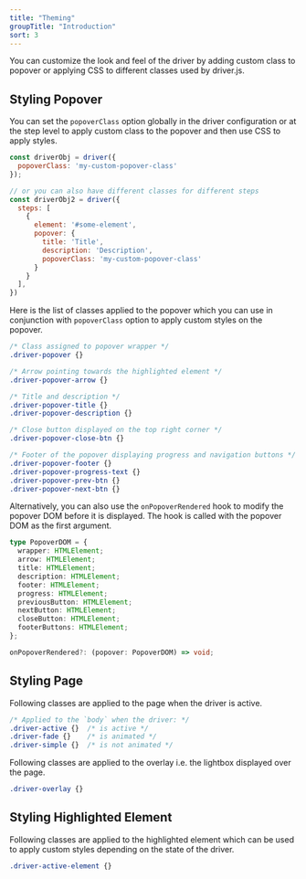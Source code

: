 ```yaml
---
title: "Theming"
groupTitle: "Introduction"
sort: 3
---
```


You can customize the look and feel of the driver by adding custom class to popover or applying CSS to different classes used by driver.js.

## Styling Popover

You can set the `popoverClass` option globally in the driver configuration or at the step level to apply custom class to the popover and then use CSS to apply styles.

```js
const driverObj = driver({
  popoverClass: 'my-custom-popover-class'
});

// or you can also have different classes for different steps
const driverObj2 = driver({
  steps: [
    {
      element: '#some-element',
      popover: {
        title: 'Title',
        description: 'Description',
        popoverClass: 'my-custom-popover-class'
      }
    }
  ],
})
```

Here is the list of classes applied to the popover which you can use in conjunction with `popoverClass` option to apply custom styles on the popover.

```css
/* Class assigned to popover wrapper */
.driver-popover {}

/* Arrow pointing towards the highlighted element */
.driver-popover-arrow {}

/* Title and description */
.driver-popover-title {}
.driver-popover-description {}

/* Close button displayed on the top right corner */
.driver-popover-close-btn {}

/* Footer of the popover displaying progress and navigation buttons */
.driver-popover-footer {}
.driver-popover-progress-text {}
.driver-popover-prev-btn {}
.driver-popover-next-btn {}
```

Alternatively, you can also use the `onPopoverRendered` hook to modify the popover DOM before it is displayed. The hook is called with the popover DOM as the first argument.

```typescript
type PopoverDOM = {
  wrapper: HTMLElement;
  arrow: HTMLElement;
  title: HTMLElement;
  description: HTMLElement;
  footer: HTMLElement;
  progress: HTMLElement;
  previousButton: HTMLElement;
  nextButton: HTMLElement;
  closeButton: HTMLElement;
  footerButtons: HTMLElement;
};

onPopoverRendered?: (popover: PopoverDOM) => void;
```

## Styling Page

Following classes are applied to the page when the driver is active.

```css
/* Applied to the `body` when the driver: */
.driver-active {}  /* is active */
.driver-fade {}    /* is animated */
.driver-simple {}  /* is not animated */
```

Following classes are applied to the overlay i.e. the lightbox displayed over the page.

```css
.driver-overlay {}
```

## Styling Highlighted Element

Following classes are applied to the highlighted element which can be used to apply custom styles depending on the state of the driver.

```css
.driver-active-element {}
```
